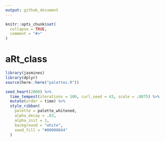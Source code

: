 ```yaml
---
output: github_document
---
```


<!-- README.md is generated from README.Rmd. Please edit that file -->

```r
knitr::opts_chunk$set(
  collapse = TRUE,
  comment = "#>"
)
```

# aRt_class

```r
library(jasmines)
library(dplyr)
source(here::here("palettes.R"))

seed_heart(2000) %>%
  time_tempest(iterations = 100, curl_seed = 43, scale = .0075) %>%
  mutate(order = time) %>%
  style_ribbon(
  	palette = palette_whitened,
    alpha_decay = .03, 
  	alpha_init = 1, 
  	background = "white",
  	seed_fill = "#00000044"
  ) 
```